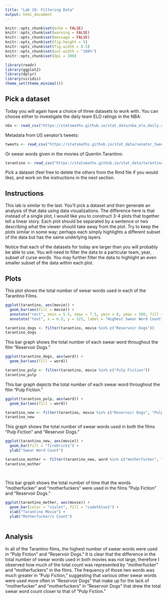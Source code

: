 ---
title: "Lab 10: Filtering Data"
output: html_document
---

```{r setup, include=FALSE}
knitr::opts_chunk$set(echo = FALSE)
knitr::opts_chunk$set(warning = FALSE)
knitr::opts_chunk$set(message = FALSE)
knitr::opts_chunk$set(fig.height = 5)
knitr::opts_chunk$set(fig.width = 8.5)
knitr::opts_chunk$set(out.width = "100%")
knitr::opts_chunk$set(dpi = 300)

library(readr)
library(ggplot2)
library(dplyr)
library(viridis)
theme_set(theme_minimal())
```

## Pick a dataset

Today you will again have a choice of three datasets to work with. You can
choose either to investigate the daily team ELO ratings in the NBA:

```{r}
nba <- read_csv("https://statsmaths.github.io/stat_data/nba_elo_daily.csv")
```

Metadata from US senator's tweets:

```{r}
tweets <- read_csv("https://statsmaths.github.io/stat_data/senator_tweets_meta.csv")
```

Or swear words given in the movies of Quentin Tarantino:

```{r}
tarantino <- read_csv("https://statsmaths.github.io/stat_data/tarantino.csv")
```

Pick a dataset (feel free to delete the others from the Rmd file if you would
like), and work on the instructions in the next section.

## Instructions

This lab is similar to the last. You'll pick a dataset and then generate an
analysis of that data using data visualizations. The difference here is that
instead of a single plot, I would like you to construct 3-4 plots that
together tell a linear story. Each plot should be separated by a sentence or
two describing what the viewer should take away from the plot. Try to keep the
plots similar in some way; perhaps each simply highlights a different subset
of the data but has the same underlying layers.

Notice that each of the datasets for today are larger than you will probably
be able to use. You will need to filter the data to a particular team, year,
subset of curse words. You may further filter the data to highlight an even
smaller subset of the data within each plot.

## Plots

This plot shows the total number of swear words used in each of the Tarantino Films.

```{r}
ggplot(tarantino, aes(movie)) +
  geom_bar(aes(fill = movie)) +
  annotate("rect", xmin = 5.5, xmax = 7.5, ymin = 0, ymax = 500, fill = "red", alpha = 0.1) +
  annotate("text", x = 6.5, y = 525, label = "Highest Swear Word Count")
```


```{r}
tarantino_dogs <- filter(tarantino, movie %in% c("Reservoir Dogs"))
tarantino_dogs
```

This bar graph shows the total number of each swear word throughout the film "Reservoir Dogs."

```{r}

ggplot(tarantino_dogs, aes(word)) +
  geom_bar(aes(fill = word))

```


```{r}
tarantino_pulp <- filter(tarantino, movie %in% c("Pulp Fiction"))
tarantino_pulp

```

This bar graph depicts the total number of each swear word throughout the film "Pulp Fiction."

```{r}
ggplot(tarantino_pulp, aes(word)) +
  geom_bar(aes(fill = word))
```

```{r}
tarantino_new <- filter(tarantino, movie %in% c("Reservoir Dogs", "Pulp Fiction"))
tarantino_new
```

This graph shows the total number of swear words used in both the films "Pulp Fiction" and "Reservoir Dogs."

```{r}
ggplot(tarantino_new, aes(movie)) +
  geom_bar(fill = "firebrick1") +
  ylab("Swear Word Count")
```


```{r}
tarantino_mother <- filter(tarantino_new, word %in% c("motherfucker", "motherfuckers"))
tarantino_mother
  
  
```

This bar graph shows the total number of time that the words "motherfucker" and "motherfuckers" were used in the films "Pulp Fiction" and "Reservoir Dogs."

```{r}
ggplot(tarantino_mother, aes(movie)) +
  geom_bar(color = "violet", fill = "cadetblue1") +
  xlab("Tarantino Movie") +
  ylab("Motherfucker/s Count")
                    

```



## Analysis

In all of the Tarantino films, the highest number of swear words were used in "Pulp Fiction" and "Reservoir Dogs." It is clear that the difference in the total number of swear words used in both movies was not large, therefore I observed how much of the total count was represented by "motherfucker" and "motherfuckers" in the films. The frequency of those two words was much greater in "Pulp Fiction," suggesting that various other swear words were used more often in "Reservoir Dogs" that make up for the lack of "motherfucker" and "motherfuckers" in "Reservoir Dogs" that drew the total swear word count closer to that of "Pulp Fiction."
